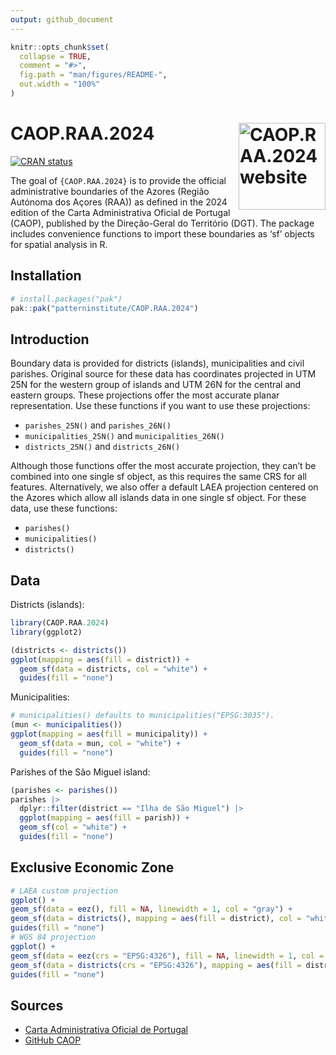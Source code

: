 ```yaml
---
output: github_document
---
```


<!-- README.md is generated from README.Rmd. Please edit that file -->

```r
knitr::opts_chunk$set(
  collapse = TRUE,
  comment = "#>",
  fig.path = "man/figures/README-",
  out.width = "100%"
)
```

# CAOP.RAA.2024 <a href="https://www.pattern.institute/CAOP.RAA.2024/"><img src="man/figures/logo.svg" align="right" height="139" alt="CAOP.RAA.2024 website" /></a>

<!-- badges: start -->
[![CRAN status](https://www.r-pkg.org/badges/version/CAOP.RAA.2024)](https://CRAN.R-project.org/package=CAOP.RAA.2024)
<!-- badges: end -->

The goal of `{CAOP.RAA.2024}` is to provide the official administrative boundaries
of the Azores (Região Autónoma dos Açores (RAA)) as defined in the 2024 edition
of the Carta Administrativa Oficial de Portugal (CAOP), published by the
Direção-Geral do Território (DGT). The package includes convenience functions to
import these boundaries as 'sf' objects for spatial analysis in R.

## Installation

``` r
# install.packages("pak")
pak::pak("patterninstitute/CAOP.RAA.2024")
```

## Introduction

Boundary data is provided for districts (islands), municipalities and civil
parishes. Original source for these data has coordinates projected in UTM 25N for
the western group of islands and UTM 26N for the central and eastern groups.
These projections offer the most accurate planar representation. Use these
functions if you want to use these projections:

- `parishes_25N()` and `parishes_26N()`
- `municipalities_25N()` and `municipalities_26N()`
- `districts_25N()` and `districts_26N()`

Although those functions offer the most accurate projection, they can't be
combined into one single sf object, as this requires the same CRS for all
features. Alternatively, we also offer a default LAEA projection centered on the
Azores which allow all islands data in one single sf object. For these data, use
these functions:

- `parishes()`
- `municipalities()`
- `districts()`

## Data

Districts (islands):

```r
library(CAOP.RAA.2024)
library(ggplot2)

(districts <- districts())
ggplot(mapping = aes(fill = district)) +
  geom_sf(data = districts, col = "white") +
  guides(fill = "none")
```

Municipalities:

```r
# municipalities() defaults to municipalities("EPSG:3035").
(mun <- municipalities())
ggplot(mapping = aes(fill = municipality)) +
  geom_sf(data = mun, col = "white") +
  guides(fill = "none")
```

Parishes of the São Miguel island:

```r
(parishes <- parishes())
parishes |>
  dplyr::filter(district == "Ilha de São Miguel") |>
  ggplot(mapping = aes(fill = parish)) +
  geom_sf(col = "white") +
  guides(fill = "none")
```

## Exclusive Economic Zone

```r
# LAEA custom projection
ggplot() +
geom_sf(data = eez(), fill = NA, linewidth = 1, col = "gray") +
geom_sf(data = districts(), mapping = aes(fill = district), col = "white") +
guides(fill = "none")
# WGS 84 projection
ggplot() +
geom_sf(data = eez(crs = "EPSG:4326"), fill = NA, linewidth = 1, col = "gray") +
geom_sf(data = districts(crs = "EPSG:4326"), mapping = aes(fill = district), col = "white") +
guides(fill = "none")
```


## Sources

- [Carta Administrativa Oficial de Portugal](https://www.dgterritorio.gov.pt/cartografia/cartografia-tematica/caop)
- [GitHub CAOP](https://github.com/dgterritorio/CAOP)
